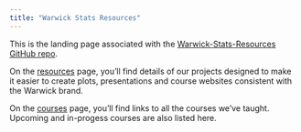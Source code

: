 ```yaml
---
title: "Warwick Stats Resources"
---
```


This is the landing page associated with the [Warwick-Stats-Resources GitHub repo](https://github.com/Warwick-Stats-Resources).

On the [resources](resources.qmd) page, you'll find details of our projects designed to make it easier to create plots, presentations and course websites consistent with the Warwick brand.

On the [courses](courses.qmd) page, you'll find links to all the courses we've taught. 
Upcoming and in-progess courses are also listed here.


